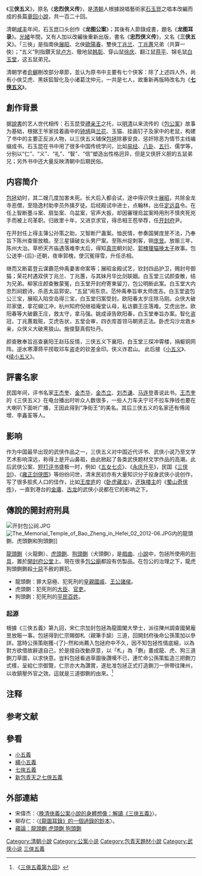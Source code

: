 {{refimprove|time=2011-05-19T01:03:43+00:00}}
{{Redirect2|七俠五義|其他同名义项|七俠五義 (消歧義)}}
《'''三侠五义'''》，原名《'''忠烈侠义传'''》，是[[清朝|清朝]]人根據說唱藝術家[[石玉崑|石玉崑]]之唱本改編而成的長篇[[章回小說|章回小說]]，共一百二十回。

清朝[[咸丰|咸丰]]年间，石玉崑口头创作《'''龙图公案'''》；其後有人節錄成書，題名《'''龙图耳录'''》。[[光緒|光緒]]年間，又有人加以改編後重新出版，書名《'''忠烈侠义传'''》，又名《'''三侠五义'''》。「三俠」是指南俠[[展昭|展昭]]、北俠[[歐陽春|歐陽春]]、雙俠[[丁兆兰|丁兆兰]]、[[丁兆蕙|丁兆蕙]]兄弟（共算一俠）；“五义”則指鑽天鼠[[卢方|卢方]]、徹地鼠[[韩彰|韩彰]]、穿山鼠[[徐庆|徐庆]]、翻江鼠[[蒋平|蒋平]]、锦毛鼠[[白玉堂|白玉堂]]，这五鼠弟兄。

清朝学者[[俞樾|俞樾]]刪改部分章節，並认为原书中主要有七个侠客：除了上述四人外，尚有小俠艾虎、黑妖狐智化及小诸葛沈仲元，一共是七人，故重新再版時改名为《'''[[七侠五义|七侠五义]]'''》。

== 創作背景 ==
据[[說書|說書]]的艺人世代相传：石玉昆受[[禮亲王|禮亲王]]之托，以[[明清|明清]]以来流传的《[[包公案|包公案]]》故事为基础，根据王爷家挂着画中的[[钟馗|钟馗]]與[[兰花|兰花]]、玉猫、挂画钉子及家中的老鼠，构建了书中的主要正反派人物，以三侠五义辅保[[包拯|包拯]]除暴安良、惩奸除恶为情节主线编缀成书。石玉昆在书中用了很多中国传统学问，比如[[易经|易经]]、[[八卦|八卦]]、[[五行|五行]]、儒学等，分别以“仁”、“义”、“礼”、“智”、“信”塑造出性格迥异，但是又侠肝义胆的五鼠弟兄；另外书中还大量反映清朝中后期民俗。

== 内容简介 ==
[[包拯|包拯]]幼时，其二嫂几度加害未死。长大后入都会试，途中得识侠士[[展昭|展昭]]，共除金龙寺恶僧，至隐逸村助李员外擒歹徒。后经殿试中进士，点翰林，出任[[定远县|定远县]]令。在任上智断墨斗案、扇坠案、乌盆案，官声大振，却因審理烏盆案時用刑不慎夾死兇手而被上司革职。归故里十年，又进京求官，得丞相王苞举荐，任[[开封府|开封府]]尹。

在开封任上得主簿公孙策之助，又智断尸蛊案。恤民情，参奏国舅庞昱不法，乃奉旨下陈州查赈放粮。至三星镇破女头男尸案。至陈州捉刺客，铡[[庞昱|庞昱]]。放赈三年，陈州大治。草桥天齐庙遇落难李太后，得知[[宋真宗|真宗]]朝刘妃、[[郭槐|郭槐]][[狸猫换太子|狸猫换太子]]故事。包公送李-{后}-还朝，夜审郭槐，使沉冤得雪，升任丞相。

继而又断葛登云谋霸范仲禹妻害命案等；展昭金殿试艺，钦封四品护卫，赐封号御猫；茉花村遇双侠丁兆兰、丁兆蕙，与其妹月华比剑联姻。白玉堂三试颜查散{{NoteTag|《[[七俠五義|七俠五義]]》中「顏查散」作「顏春敏」。}}，结为兄弟。柳家庄颜查散蒙冤，白玉堂开封府寄柬留刀，包公明断此案。白玉堂大内忠烈祠题诗，杀恶太监郭安。“五鼠”闹东京。范仲禹奉旨审太师庞吉。白玉堂盗包公三宝，展昭入陷空岛得三宝，白玉堂归案受封。欧阳春太岁庄除马刚。众侠大破邓家堡，拿花蝴江冲，杭州知府倪继祖庵堂认母，私访霸王庄落难。艾虎出世。欧阳春等大破霸王庄，救太守，拿马强。姚成诬告欧阳春，白玉堂奉旨办案。智化盗冠，丁兆蕙栽赃，艾虎告状，五堂会审，四衣库首领马朝贤正法。卧虎沟沙龙救乡亲，众侠义大破黑狼山。施俊娶真假牡丹。

颜查散奉旨巡查襄阳王赵珏反情，三侠五义下襄阳，白玉堂三探冲霄楼，捐躯铜网阵。逆水寒潭蒋平捞取邓车盗走的钦差金印。侠义诈君山。 此后接《[[小五义|小五义]]》、《[[续小五义|续小五义]]》。

== 評書名家 ==
民国年间，评书名家[[王杰奎|王杰奎]]、[[金杰华|金杰华]]，[[金杰立|金杰立]]、[[刘杰谦|刘杰谦]]、[[马连登|马连登]]善说此书。[[王杰奎|王杰奎]]的《三侠五义》在电台播出时听众人数很多，一些人力车夫宁可不拉车挣钱也要在大喇叭下面听广播，王因此得到“净街王”的美名。其后三侠五义的名家还有傅阔增、李鑫荃等人。

== 影响 ==
作为中国最早出现的武侠作品之一，三侠五义对中国近代评书、武侠小说乃至文学艺术影响深远，称得上是开山鼻祖，由此掀起了各类武侠题材文学作品的高潮。此后武侠公案、[[短打评书|短打评书]]盛极一时，例如《[[五女七贞|五女七贞]]》、《[[永庆升平|永庆升平]]》，民国《[[三侠剑|三侠剑]]》、《[[雍正剑侠图|雍正剑侠图]]》等纷纷问世，清末民初亦有大量知识分子投身武侠小说创作，写了很多脍炙人口的佳作，比如[[王度庐|王度庐]]的《[[卧虎藏龙|卧虎藏龙]]》，[[还珠楼主|还珠楼主]]的《[[蜀山奇侠传|蜀山奇侠传]]》，一直到港台的[[金庸|金庸]]、[[古龙|古龙]]的武侠小说都在它的影响之下。

== 傳說的開封府刑具 ==
[[File:开封包公祠.JPG|thumb]]
[[File:The_Memorial_Temple_of_Bao_Zheng_in_Hefei_02_2012-06.JPG|thumb]]内的龍頭鍘、虎頭鍘和狗頭鍘]]

[[龍頭鍘|龍頭鍘]]（火龍鍘）、[[虎頭鍘|虎頭鍘]]、[[狗頭鍘|狗頭鍘]]（犬頭鍘），是[[戲曲|戲曲]]、[[小說|小說]]中，包拯所使用的[[刑具|刑具]]，置於[[開封府|開封府]][[公堂|公堂]]上。現在很多[[包公廟|包公廟]]都設有仿製品。在包公的治理之下，龍虎狗頭鍘鍘殺[[十恶_(法律)|十惡]]不赦的罪犯。

*龍頭鍘：罪大惡極、犯死刑的[[宗室|皇親]][[外戚|國戚]]、[[王公|王公]][[諸侯|諸侯]]。
*虎頭鍘：犯死刑的[[大臣|大臣]]、[[官吏|官吏]]。
*狗頭鍘：犯死刑的[[平民|平民]][[百姓|百姓]]。

===起源===
根據《三俠五義》第九回，宋仁宗加封包拯為龍圖閣大學士，派往陳州調查國舅龐昱放賑一事。包拯得到仁宗賜御札（親筆手諭）三道，回開封府後命公孫策加以參詳。當時公孫策剛獲-{了}-然和尚薦入包拯府中不久，因不知包拯性情底細，以為對方欲借故辭退自己，於是擅自改動原意，以「札」為「鍘」畫成龍、虎、狗三道鍘刀草圖，以求快意。豈料包拯看過草圖後讚嘆不已，連忙命公孫策監造三把鍘刀式樣，呈給仁宗御覽，仁宗亦大為讚賞，遂批准包拯正式打造鍘刀一併帶往陳州，以收鎮壓外官之效。這就是三道御鍘的由來。<ref>《[[:s:三俠五義/第009回|三俠五義第九回]]》</ref>

== 注释 ==
{{NoteFoot}}

== 参考文献 ==
{{Reflist}}

== 參看 ==
*[[小五義|小五義]]
*[[續小五義|續小五義]]
*[[七俠五義_(1994年電視劇)|七俠五義]]
*[[新包青天之七俠五義|新包青天之七俠五義]]

==外部連結==
{{Wikisource|三侠五义}}
*宋偉杰：〈[http://www.zwwhgx.com/content.asp?id=2705 晚清俠義公案小說的身體想像：解讀《三俠五義》]{{Wayback|url=http://www.zwwhgx.com/content.asp?id=2705 |date=20160807134326 }}〉。
*柳存仁：〈[http://ccsdb.ncl.edu.tw/ccs/image/01_008_001_01_05.pdf 《龍圖耳錄》的一個過錄的鈔本]{{Wayback|url=http://ccsdb.ncl.edu.tw/ccs/image/01_008_001_01_05.pdf |date=20180202012419 }}〉。
* [http://www.appledaily.com.tw/appledaily/article/headline/20120725/34391850/ 蘋論：龍頭鍘 虎頭鍘 狗頭鍘]{{Wayback|url=http://www.appledaily.com.tw/appledaily/article/headline/20120725/34391850/ |date=20121105163419 }}

[[Category:清朝小說|Category:清朝小說]]
[[Category:公案小说|Category:公案小说]]
[[Category:包青天題材小說|Category:包青天題材小說]]
[[Category:武侠小说|Category:武侠小说]]
[[Category:三俠五義|]]